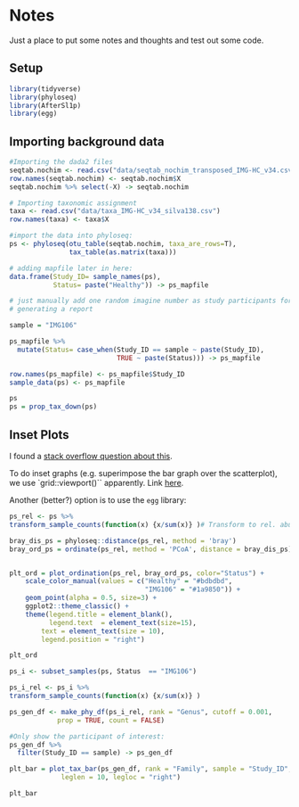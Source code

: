 Notes
=====

Just a place to put some notes and thoughts and test out some code.

Setup
-----

```r

library(tidyverse)
library(phyloseq)
library(AfterSl1p)
library(egg)

```


## Importing background data

```r

#Importing the dada2 files
seqtab.nochim <- read.csv("data/seqtab_nochim_transposed_IMG-HC_v34.csv")
row.names(seqtab.nochim) <- seqtab.nochim$X
seqtab.nochim %>% select(-X) -> seqtab.nochim

# Importing taxonomic assignment
taxa <- read.csv("data/taxa_IMG-HC_v34_silva138.csv")
row.names(taxa) <- taxa$X

#import the data into phyloseq:
ps <- phyloseq(otu_table(seqtab.nochim, taxa_are_rows=T), 
               tax_table(as.matrix(taxa)))

# adding mapfile later in here:
data.frame(Study_ID= sample_names(ps),
           Status= paste("Healthy")) -> ps_mapfile

# just manually add one random imagine number as study participants for
# generating a report

sample = "IMG106"

ps_mapfile %>%
  mutate(Status= case_when(Study_ID == sample ~ paste(Study_ID),
                           TRUE ~ paste(Status))) -> ps_mapfile

row.names(ps_mapfile) <- ps_mapfile$Study_ID
sample_data(ps) <- ps_mapfile

ps
ps = prop_tax_down(ps)
```

Inset Plots
-----------

I found a [stack overflow question about this](https://stackoverflow.com/questions/5219671/it-is-possible-to-create-inset-graphs).

To do inset graphs (e.g. superimpose the bar graph over the 
scatterplot), we use `grid::viewport()`` apparently. Link 
[here](https://groups.google.com/g/ggplot2/c/XIkND56UUWY).

Another (better?) option is to use the `egg` library: 

```r

ps_rel <- ps %>%
transform_sample_counts(function(x) {x/sum(x)} )# Transform to rel. abundance

bray_dis_ps = phyloseq::distance(ps_rel, method = 'bray')
bray_ord_ps = ordinate(ps_rel, method = 'PCoA', distance = bray_dis_ps)


plt_ord = plot_ordination(ps_rel, bray_ord_ps, color="Status") +
    scale_color_manual(values = c("Healthy" = "#bdbdbd",
                                  "IMG106" = "#1a9850")) +
    geom_point(alpha = 0.5, size=3) +
    ggplot2::theme_classic() +
    theme(legend.title = element_blank(),
          legend.text  = element_text(size=15),
        text = element_text(size = 10),
        legend.position = "right")

plt_ord
```

```r

ps_i <- subset_samples(ps, Status  == "IMG106")

ps_i_rel <- ps_i %>%
transform_sample_counts(function(x) {x/sum(x)} )

ps_gen_df <- make_phy_df(ps_i_rel, rank = "Genus", cutoff = 0.001, 
            prop = TRUE, count = FALSE)

#Only show the participant of interest:
ps_gen_df %>% 
  filter(Study_ID == sample) -> ps_gen_df

plt_bar = plot_tax_bar(ps_gen_df, rank = "Family", sample = "Study_ID", 
             leglen = 10, legloc = "right") 

plt_bar


```

